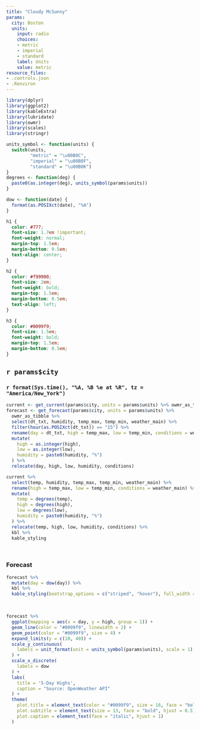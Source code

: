```yaml
---
title: "Cloudy McSunny"
params:
  city: Boston
  units:
    input: radio
    choices:
    - metric
    - imperial
    - standard
    label: Units
    value: metric
resource_files:
- .controls.json
- .Renviron
---
```


```r
library(dplyr)
library(ggplot2)
library(kableExtra)
library(lubridate)
library(owmr)
library(scales)
library(stringr)

units_symbol <- function(units) {
  switch(units,
         "metric" = "\u00B0C",
         "imperial" = "\u00B0F",
         "standard" = "\u00B0K")
}
degrees <- function(deg) {
  paste0(as.integer(deg), units_symbol(params$units))
}

dow <- function(date) {
  format(as.POSIXct(date), "%A")
}
```

```css
h1 {
  color: #777;
  font-size: 1.7em !important;
  font-weight: normal;
  margin-top: 1.5em;
  margin-bottom: 0.5em;
  text-align: center;
}

h2 {
  color: #f99900;
  font-size: 2em;
  font-weight: bold;
  margin-top: 1.5em;
  margin-bottom: 0.5em;
  text-align: left;
}

h3 {
  color: #0099f9;
  font-size: 1.5em;
  font-weight: bold;
  margin-top: 1.5em;
  margin-bottom: 0.5em;
}
```

## `r params$city`

### `r format(Sys.time(), "%A, %B %e at %R", tz = "America/New_York")`

```r
current <- get_current(params$city, units = params$units) %>% owmr_as_tibble
forecast <- get_forecast(params$city, units = params$units) %>%
  owmr_as_tibble %>%
  select(dt_txt, humidity, temp_max, temp_min, weather_main) %>%
  filter(hour(as.POSIXct(dt_txt)) == "15") %>%
  rename(day = dt_txt, high = temp_max, low = temp_min, conditions = weather_main) %>%
  mutate(
    high = as.integer(high),
    low = as.integer(low),
    humidity = paste0(humidity, "%")
  ) %>%
  relocate(day, high, low, humidity, conditions)
```

```r
current %>%
  select(temp, humidity, temp_max, temp_min, weather_main) %>%
  rename(high = temp_max, low = temp_min, conditions = weather_main) %>%
  mutate(
    temp = degrees(temp),
    high = degrees(high),
    low = degrees(low),
    humidity = paste0(humidity, "%")
  ) %>%
  relocate(temp, high, low, humidity, conditions) %>%
  kbl %>%
  kable_styling
```

<br>

### Forecast

```r
forecast %>%
  mutate(day = dow(day)) %>%
  kbl %>%
  kable_styling(bootstrap_options = c("striped", "hover"), full_width = T)
```

<br>


```r
forecast %>%
  ggplot(mapping = aes(x = day, y = high, group = 1)) +
  geom_line(color = "#0099f9", linewidth = 2) + 
  geom_point(color = "#0099f9", size = 4) +
  expand_limits(y = c(10, 40)) +
  scale_y_continuous(
    labels = unit_format(unit = units_symbol(params$units), scale = 1),
  ) +
  scale_x_discrete(
    labels = dow
  ) +
  labs(
    title = '5-Day Highs',
    caption = "Source: OpenWeather API"
  ) + 
  theme(
    plot.title = element_text(color = "#0099f9", size = 16, face = "bold", hjust = 0.5),
    plot.subtitle = element_text(size = 13, face = "bold", hjust = 0.5),
    plot.caption = element_text(face = "italic", hjust = 1)
  )
```


